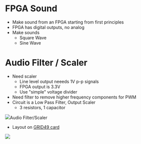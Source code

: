 = FPGA Sound =

* Make sound from an FPGA starting from first principles
* FPGA has digital outputs, no analog
* Make sounds
** Square Wave
** Sine Wave

= Audio Filter / Scaler =

* Need scaler
** Line level output neeeds 1V p-p signals
** FPGA output is 3.3V
** Use "simple" voltage divider
* Need filter to remove higher frequency components for PWM
* Circuit is a Low Pass Filter, Output Scaler
** 3 resistors, 1 capacitor

<img src="http://land-boards.com/blwiki/images/3/3f/PiceMite_VGA_Audio.PNG">Audio Filter/Scaler</img>

* Layout on [http://land-boards.com/blwiki/index.php?title=GRID49 GRID49 card]

<img src="http://land-boards.com/blwiki/images/7/7e/GRID49_AUDIO.png"></img>
